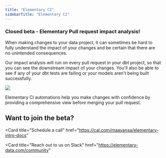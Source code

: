 ```yaml
---
title: "Elementary CI"
sidebarTitle: "Elementary CI"
---
```


<Snippet file="cloud/cloud-feature-tag.mdx" />

### Closed beta - Elementary Pull request impact analysis!

When making changes to your data project, it can sometimes be hard to fully understand the impact of your changes and be certain that there are no unintended consequences.

Our impact analysis will run on every pull request in your dbt project, so that you can see the downstream impact of your changes.
You'll also be able to see if any of your dbt tests are failing or your models aren't being built successfully.

<img src="/pics/cloud/pr_impact_example.png" />

Elementary CI automations help you make changes with confidence by providing a comprehensive view before merging your pull request.

## Want to join the beta?

<Card
  title="Schedule a call"
  href="https://cal.com/maayansa/elementary-intro-docs"
></Card>
<Card
  title="Reach out to us on Slack"
  href="https://elementary-data.com/community"
></Card>
